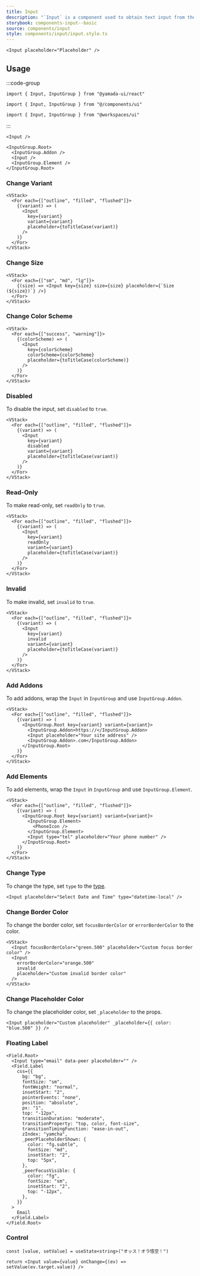 ```yaml
---
title: Input
description: "`Input` is a component used to obtain text input from the user."
storybook: components-input--basic
source: components/input
style: components/input/input.style.ts
---
```


```tsx preview
<Input placeholder="Placeholder" />
```

## Usage

:::code-group

```tsx [package]
import { Input, InputGroup } from "@yamada-ui/react"
```

```tsx [alias]
import { Input, InputGroup } from "@/components/ui"
```

```tsx [monorepo]
import { Input, InputGroup } from "@workspaces/ui"
```

:::

```tsx
<Input />
```

```tsx
<InputGroup.Root>
  <InputGroup.Addon />
  <Input />
  <InputGroup.Element />
</InputGroup.Root>
```

### Change Variant

```tsx preview
<VStack>
  <For each={["outline", "filled", "flushed"]}>
    {(variant) => (
      <Input
        key={variant}
        variant={variant}
        placeholder={toTitleCase(variant)}
      />
    )}
  </For>
</VStack>
```

### Change Size

```tsx preview
<VStack>
  <For each={["sm", "md", "lg"]}>
    {(size) => <Input key={size} size={size} placeholder={`Size (${size})`} />}
  </For>
</VStack>
```

### Change Color Scheme

```tsx preview
<VStack>
  <For each={["success", "warning"]}>
    {(colorScheme) => (
      <Input
        key={colorScheme}
        colorScheme={colorScheme}
        placeholder={toTitleCase(colorScheme)}
      />
    )}
  </For>
</VStack>
```

### Disabled

To disable the input, set `disabled` to `true`.

```tsx preview
<VStack>
  <For each={["outline", "filled", "flushed"]}>
    {(variant) => (
      <Input
        key={variant}
        disabled
        variant={variant}
        placeholder={toTitleCase(variant)}
      />
    )}
  </For>
</VStack>
```

### Read-Only

To make read-only, set `readOnly` to `true`.

```tsx preview
<VStack>
  <For each={["outline", "filled", "flushed"]}>
    {(variant) => (
      <Input
        key={variant}
        readOnly
        variant={variant}
        placeholder={toTitleCase(variant)}
      />
    )}
  </For>
</VStack>
```

### Invalid

To make invalid, set `invalid` to `true`.

```tsx preview
<VStack>
  <For each={["outline", "filled", "flushed"]}>
    {(variant) => (
      <Input
        key={variant}
        invalid
        variant={variant}
        placeholder={toTitleCase(variant)}
      />
    )}
  </For>
</VStack>
```

### Add Addons

To add addons, wrap the `Input` in `InputGroup` and use `InputGroup.Addon`.

```tsx preview
<VStack>
  <For each={["outline", "filled", "flushed"]}>
    {(variant) => (
      <InputGroup.Root key={variant} variant={variant}>
        <InputGroup.Addon>https://</InputGroup.Addon>
        <Input placeholder="Your site address" />
        <InputGroup.Addon>.com</InputGroup.Addon>
      </InputGroup.Root>
    )}
  </For>
</VStack>
```

### Add Elements

To add elements, wrap the `Input` in `InputGroup` and use `InputGroup.Element`.

```tsx preview
<VStack>
  <For each={["outline", "filled", "flushed"]}>
    {(variant) => (
      <InputGroup.Root key={variant} variant={variant}>
        <InputGroup.Element>
          <PhoneIcon />
        </InputGroup.Element>
        <Input type="tel" placeholder="Your phone number" />
      </InputGroup.Root>
    )}
  </For>
</VStack>
```

### Change Type

To change the type, set `type` to the [type](https://developer.mozilla.org/en-US/docs/Web/HTML/Element/input#input_types).

```tsx preview
<Input placeholder="Select Date and Time" type="datetime-local" />
```

### Change Border Color

To change the border color, set `focusBorderColor` or `errorBorderColor` to the color.

```tsx preview
<VStack>
  <Input focusBorderColor="green.500" placeholder="Custom focus border color" />
  <Input
    errorBorderColor="orange.500"
    invalid
    placeholder="Custom invalid border color"
  />
</VStack>
```

### Change Placeholder Color

To change the placeholder color, set `_placeholder` to the props.

```tsx preview
<Input placeholder="Custom placeholder" _placeholder={{ color: "blue.500" }} />
```

### Floating Label

```tsx preview
<Field.Root>
  <Input type="email" data-peer placeholder="" />
  <Field.Label
    css={{
      bg: "bg",
      fontSize: "sm",
      fontWeight: "normal",
      insetStart: "2",
      pointerEvents: "none",
      position: "absolute",
      px: "1",
      top: "-12px",
      transitionDuration: "moderate",
      transitionProperty: "top, color, font-size",
      transitionTimingFunction: "ease-in-out",
      zIndex: "yamcha",
      _peerPlaceholderShown: {
        color: "fg.subtle",
        fontSize: "md",
        insetStart: "2",
        top: "5px",
      },
      _peerFocusVisible: {
        color: "fg",
        fontSize: "sm",
        insetStart: "2",
        top: "-12px",
      },
    }}
  >
    Email
  </Field.Label>
</Field.Root>
```

### Control

```tsx preview functional client
const [value, setValue] = useState<string>("オッス！オラ悟空！")

return <Input value={value} onChange={(ev) => setValue(ev.target.value)} />
```
